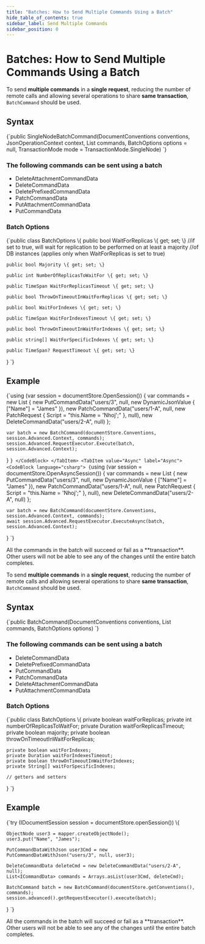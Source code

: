 ```yaml
---
title: "Batches: How to Send Multiple Commands Using a Batch"
hide_table_of_contents: true
sidebar_label: Send Multiple Commands
sidebar_position: 0
---
```





# Batches: How to Send Multiple Commands Using a Batch
<LanguageSwitcher supportedLanguages={supportedLanguages} />
<LanguageContent language="csharp">


To send **multiple commands** in a **single request**, reducing the number of remote calls and allowing several operations to share **same transaction**, `BatchCommand` should be used.

## Syntax

<TabItem value="batch_1" label="batch_1">
<CodeBlock language="csharp">
{`public SingleNodeBatchCommand(DocumentConventions conventions, JsonOperationContext context, 
    List<ICommandData> commands, BatchOptions options = null, 
    TransactionMode mode = TransactionMode.SingleNode)
`}
</CodeBlock>
</TabItem>

### The following commands can be sent using a batch

* DeleteAttachmentCommandData
* DeleteCommandData
* DeletePrefixedCommandData
* PatchCommandData
* PutAttachmentCommandData
* PutCommandData

### Batch Options

<TabItem value="batch_2" label="batch_2">
<CodeBlock language="csharp">
{`public class BatchOptions
\{
    public bool WaitForReplicas \{ get; set; \}
    //if set to true, will wait for replication to be performed on at least a majority
    //of DB instances (applies only when WaitForReplicas is set to true)

    public bool Majority \{ get; set; \}

    public int NumberOfReplicasToWaitFor \{ get; set; \}

    public TimeSpan WaitForReplicasTimeout \{ get; set; \}

    public bool ThrowOnTimeoutInWaitForReplicas \{ get; set; \}

    public bool WaitForIndexes \{ get; set; \}

    public TimeSpan WaitForIndexesTimeout \{ get; set; \}

    public bool ThrowOnTimeoutInWaitForIndexes \{ get; set; \}

    public string[] WaitForSpecificIndexes \{ get; set; \}

    public TimeSpan? RequestTimeout \{ get; set; \}
\}
`}
</CodeBlock>
</TabItem>


## Example


<Tabs groupId='languageSyntax'>
<TabItem value="Sync" label="Sync">
<CodeBlock language="csharp">
{`using (var session = documentStore.OpenSession())
{
    var commands = new List<ICommandData>
    {
        new PutCommandData("users/3", null, new DynamicJsonValue
        {
            ["Name"] = "James"
        }),
        new PatchCommandData("users/1-A", null, new PatchRequest
        {
            Script = "this.Name = 'Nhoj';"
        }, null),
        new DeleteCommandData("users/2-A", null)
    };

    var batch = new BatchCommand(documentStore.Conventions, session.Advanced.Context, commands);
    session.Advanced.RequestExecutor.Execute(batch, session.Advanced.Context);
}
`}
</CodeBlock>
</TabItem>
<TabItem value="Async" label="Async">
<CodeBlock language="csharp">
{`using (var session = documentStore.OpenAsyncSession())
{
    var commands = new List<ICommandData>
    {
        new PutCommandData("users/3", null, new DynamicJsonValue
        {
            ["Name"] = "James"
        }),
        new PatchCommandData("users/1-A", null, new PatchRequest
        {
            Script = "this.Name = 'Nhoj';"
        }, null),
        new DeleteCommandData("users/2-A", null)
    };

    var batch = new BatchCommand(documentStore.Conventions, session.Advanced.Context, commands);
    await session.Advanced.RequestExecutor.ExecuteAsync(batch, session.Advanced.Context);
}
`}
</CodeBlock>
</TabItem>
</Tabs>


<Admonition type="note" title="">
All the commands in the batch will succeed or fail as a **transaction**. Other users will not be able to see any of the changes until the entire batch completes.
</Admonition>


</LanguageContent>
<LanguageContent language="java">


To send **multiple commands** in a **single request**, reducing the number of remote calls and allowing several operations to share **same transaction**, `BatchCommand` should be used.

## Syntax

<TabItem value="batch_1" label="batch_1">
<CodeBlock language="java">
{`public BatchCommand(DocumentConventions conventions, List<ICommandData> commands, BatchOptions options)
`}
</CodeBlock>
</TabItem>

### The following commands can be sent using a batch

* DeleteCommandData
* DeletePrefixedCommandData
* PutCommandData
* PatchCommandData
* DeleteAttachmentCommandData
* PutAttachmentCommandData

### Batch Options

<TabItem value="batch_2" label="batch_2">
<CodeBlock language="java">
{`public class BatchOptions \{
    private boolean waitForReplicas;
    private int numberOfReplicasToWaitFor;
    private Duration waitForReplicasTimeout;
    private boolean majority;
    private boolean throwOnTimeoutInWaitForReplicas;

    private boolean waitForIndexes;
    private Duration waitForIndexesTimeout;
    private boolean throwOnTimeoutInWaitForIndexes;
    private String[] waitForSpecificIndexes;

    // getters and setters
\}
`}
</CodeBlock>
</TabItem>


## Example

<TabItem value="batch_3" label="batch_3">
<CodeBlock language="java">
{`try (IDocumentSession session = documentStore.openSession()) \{

    ObjectNode user3 = mapper.createObjectNode();
    user3.put("Name", "James");

    PutCommandDataWithJson user3Cmd = new PutCommandDataWithJson("users/3", null, user3);

    DeleteCommandData deleteCmd = new DeleteCommandData("users/2-A", null);
    List<ICommandData> commands = Arrays.asList(user3Cmd, deleteCmd);

    BatchCommand batch = new BatchCommand(documentStore.getConventions(), commands);
    session.advanced().getRequestExecutor().execute(batch);

\}
`}
</CodeBlock>
</TabItem>

<Admonition type="note" title="">
All the commands in the batch will succeed or fail as a **transaction**. Other users will not be able to see any of the changes until the entire batch completes.
</Admonition>


</LanguageContent>

<!---
### Transactions
- [Transaction Support](../../../client-api/faq/transaction-support)

### Commands
- [Put](../../../client-api/commands/documents/put)
- [Delete](../../../client-api/commands/documents/delete)
- [How to Get Document Metadata Only](../../../client-api/commands/documents/how-to/get-document-metadata-only)

### Patching
- [How to Perform Single Document Patch Operations](../../../client-api/operations/patching/single-document)

### Attachments
- [What are Attachments](../../../client-api/session/attachments/what-are-attachments)


-->